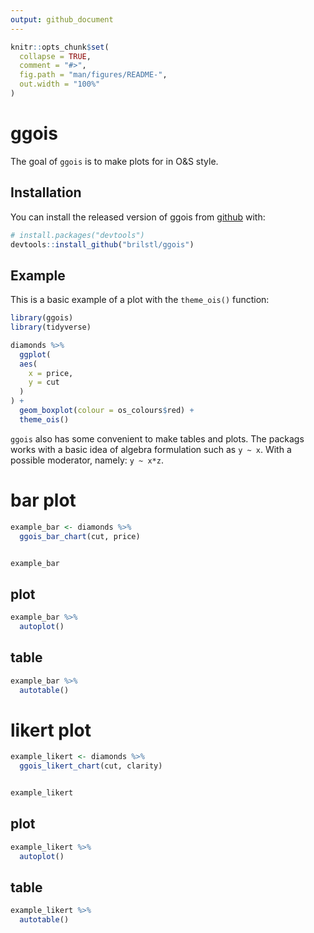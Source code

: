 ```yaml
---
output: github_document
---
```


<!-- README.md is generated from README.Rmd. Please edit that file -->

```r
knitr::opts_chunk$set(
  collapse = TRUE,
  comment = "#>",
  fig.path = "man/figures/README-",
  out.width = "100%"
)
```

# ggois

<!-- badges: start -->
<!-- badges: end -->

The goal of `ggois` is to make plots for in O&S style. 

## Installation

You can install the released version of ggois from [github](https://github.com/brilstl/ggois) with:

```r
# install.packages("devtools")
devtools::install_github("brilstl/ggois")
```

## Example

This is a basic example of a plot with the `theme_ois()` function:

```r

library(ggois)
library(tidyverse)

diamonds %>% 
  ggplot(
  aes(
    x = price,
    y = cut
  )
) +
  geom_boxplot(colour = os_colours$red) +
  theme_ois()

```

`ggois` also has some convenient to make tables and plots. The packags works with a basic idea of algebra formulation such as `y ~ x`. With a possible moderator, namely: `y ~ x*z`. 

# bar plot

```r
example_bar <- diamonds %>% 
  ggois_bar_chart(cut, price)


example_bar
```

## plot

```r
example_bar %>% 
  autoplot()
```

## table

```r
example_bar %>% 
  autotable()
```

# likert plot

```r
example_likert <- diamonds %>% 
  ggois_likert_chart(cut, clarity)


example_likert
```

## plot

```r
example_likert %>% 
  autoplot()
```

## table

```r
example_likert %>% 
  autotable()
```


